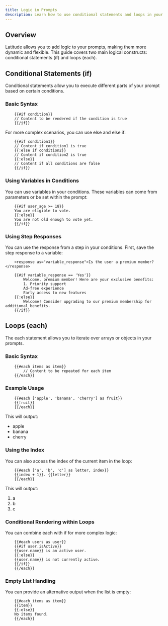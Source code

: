```yaml
---
title: Logic in Prompts
description: Learn how to use conditional statements and loops in your prompts.
---
```


## Overview
Latitude allows you to add logic to your prompts, making them more dynamic and flexible. This guide covers two main logical constructs: conditional statements (if) and loops (each).

## Conditional Statements (if)
Conditional statements allow you to execute different parts of your prompt based on certain conditions.

### Basic Syntax

```
    {{#if condition}}
    // Content to be rendered if the condition is true
    {{/if}}
```

For more complex scenarios, you can use else and else if:

```
    {{#if condition1}}
    // Content if condition1 is true
    {{:else if condition2}}
    // Content if condition2 is true
    {{:else}}
    // Content if all conditions are false
    {{/if}}
```

### Using Variables in Conditions

You can use variables in your conditions. These variables can come from parameters or be set within the prompt:

```
    {{#if user_age >= 18}}
    You are eligible to vote.
    {{:else}}
    You are not old enough to vote yet.
    {{/if}}
```

### Using Step Responses

You can use the response from a step in your conditions. First, save the step response to a variable:

```
    <response as="variable_response">Is the user a premium member?</response>

    {{#if variable_response == 'Yes'}}
        Welcome, premium member! Here are your exclusive benefits:
        1. Priority support
        Ad-free experience
        Early access to new features
    {{:else}}
        Welcome! Consider upgrading to our premium membership for additional benefits.
    {{/if}}
```

## Loops (each)
The each statement allows you to iterate over arrays or objects in your prompts.

### Basic Syntax
```
    {{#each items as item}}
        // Content to be repeated for each item
    {{/each}}
```

### Example Usage
```
    {{#each ['apple', 'banana', 'cherry'] as fruit}}
    {{fruit}}
    {{/each}}
```

This will output:
- apple
- banana
- cherry

### Using the Index
You can also access the index of the current item in the loop:
```
    {{#each ['a', 'b', 'c'] as letter, index}}
    {{index + 1}}. {{letter}}
    {{/each}}
```
This will output:
1. a
2. b
3. c

### Conditional Rendering within Loops
You can combine each with if for more complex logic:
```
    {{#each users as user}}
    {{#if user.isActive}}
    {{user.name}} is an active user.
    {{:else}}
    {{user.name}} is not currently active.
    {{/if}}
    {{/each}}
```
### Empty List Handling
You can provide an alternative output when the list is empty:
```
    {{#each items as item}}
    {{item}}
    {{:else}}
    No items found.
    {{/each}}
```